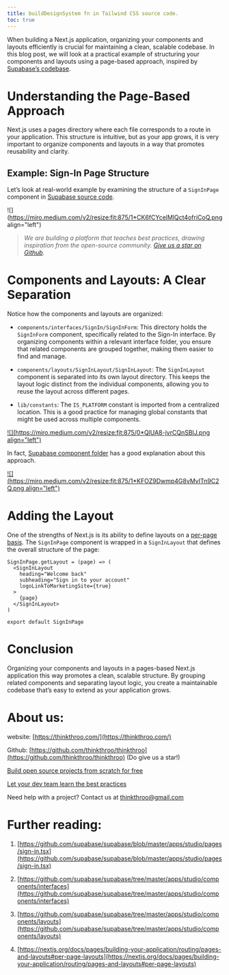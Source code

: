 ```yaml
---
title: buildDesignSystem fn in Tailwind CSS source code.
toc: true
---
```


When building a Next.js application, organizing your components and layouts efficiently is crucial for maintaining a clean, scalable codebase. In this blog post, we will look at a practical example of structuring your components and layouts using a page-based approach, inspired by [Supabase’s codebase](https://github.com/supabase/supabase/blob/master/apps/studio/pages/sign-in.tsx).

# **Understanding the Page-Based Approach**

Next.js uses a pages directory where each file corresponds to a route in your application. This structure is intuitive, but as your app grows, it is very important to organize components and layouts in a way that promotes reusability and clarity.

## **Example: Sign-In Page Structure**

Let’s look at real-world example by examining the structure of a `SignInPage` component in [Supabase source code](https://github.com/supabase/supabase/blob/master/apps/studio/pages/sign-in.tsx).

![](https://miro.medium.com/v2/resize:fit:875/1*CK6fCYcelMlQct4ofriCoQ.png align="left")

> *We are building a platform that teaches best practices, drawing inspiration from the open-source community.* [*Give us a star on Github*](https://github.com/thinkthroo/thinkthroo)*.*

# **Components and Layouts: A Clear Separation**

Notice how the components and layouts are organized:

* `components/interfaces/SignIn/SignInForm`: This directory holds the `SignInForm` component, specifically related to the Sign-In interface. By organizing components within a relevant interface folder, you ensure that related components are grouped together, making them easier to find and manage.
    
* `components/layouts/SignInLayout/SignInLayout`: The `SignInLayout` component is separated into its own layout directory. This keeps the layout logic distinct from the individual components, allowing you to reuse the layout across different pages.
    
* `lib/constants`: The `IS_PLATFORM` constant is imported from a centralized location. This is a good practice for managing global constants that might be used across multiple components.
    

[![](https://miro.medium.com/v2/resize:fit:875/0*QlUA8-jvrCQnSBIJ.png align="left")](https://app.thinkthroo.com/best-practices)

In fact, [Supabase component folder](https://github.com/supabase/supabase/tree/master/apps/studio/components) has a good explanation about this approach.

[![](https://miro.medium.com/v2/resize:fit:875/1*KFOZ9Dwmp4G8vMvITn9C2Q.png align="left")](https://github.com/supabase/supabase/tree/master/apps/studio/components)

# **Adding the Layout**

One of the strengths of Next.js is its ability to define layouts on a [per-page basis](https://nextjs.org/docs/pages/building-your-application/routing/pages-and-layouts#per-page-layouts). The `SignInPage` component is wrapped in a `SignInLayout` that defines the overall structure of the page:

```plaintext
SignInPage.getLayout = (page) => (
  <SignInLayout
    heading="Welcome back"
    subheading="Sign in to your account"
    logoLinkToMarketingSite={true}
  >
    {page}
  </SignInLayout>
)

export default SignInPage
```

# **Conclusion**

Organizing your components and layouts in a pages-based Next.js application this way promotes a clean, scalable structure. By grouping related components and separating layout logic, you create a maintainable codebase that’s easy to extend as your application grows.

# **About us:**

website: [https://thinkthroo.com/](https://thinkthroo.com/)

Github: [https://github.com/thinkthroo/thinkthroo](https://github.com/thinkthroo/thinkthroo) (Do give us a star!)

[Build open source projects from scratch for free](https://app.thinkthroo.com/build-from-scratch)

[Let your dev team learn the best practices](https://app.thinkthroo.com/best-practices)

Need help with a project? Contact us at thinkthroo@gmail.com

# **Further reading:**

1. [https://github.com/supabase/supabase/blob/master/apps/studio/pages/sign-in.tsx](https://github.com/supabase/supabase/blob/master/apps/studio/pages/sign-in.tsx)
    
2. [https://github.com/supabase/supabase/tree/master/apps/studio/components/interfaces](https://github.com/supabase/supabase/tree/master/apps/studio/components/interfaces)
    
3. [https://github.com/supabase/supabase/tree/master/apps/studio/components/layouts](https://github.com/supabase/supabase/tree/master/apps/studio/components/layouts)
    
4. [https://nextjs.org/docs/pages/building-your-application/routing/pages-and-layouts#per-page-layouts](https://nextjs.org/docs/pages/building-your-application/routing/pages-and-layouts#per-page-layouts)
